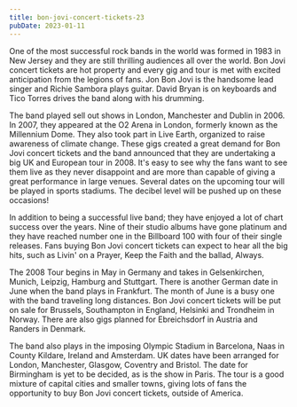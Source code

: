 ```yaml
---
title: bon-jovi-concert-tickets-23
pubDate: 2023-01-11
---
```


One of the most successful rock bands in the world was formed in 1983 in New Jersey and they are still thrilling audiences all over the world. Bon Jovi concert tickets are hot property and every gig and tour is met with excited anticipation from the legions of fans. Jon Bon Jovi is the handsome lead singer and Richie Sambora plays guitar. David Bryan is on keyboards and Tico Torres drives the band along with his drumming.

The band played sell out shows in London, Manchester and Dublin in 2006. In 2007, they appeared at the O2 Arena in London, formerly known as the Millennium Dome. They also took part in Live Earth, organized to raise awareness of climate change. These gigs created a great demand for Bon Jovi concert tickets and the band announced that they are undertaking a big UK and European tour in 2008. It's easy to see why the fans want to see them live as they never disappoint and are more than capable of giving a great performance in large venues. Several dates on the upcoming tour will be played in sports stadiums. The decibel level will be pushed up on these occasions!

In addition to being a successful live band; they have enjoyed a lot of chart success over the years. Nine of their studio albums have gone platinum and they have reached number one in the Billboard 100 with four of their single releases. Fans buying Bon Jovi concert tickets can expect to hear all the big hits, such as Livin' on a Prayer, Keep the Faith and the ballad, Always.

The 2008 Tour begins in May in Germany and takes in Gelsenkirchen, Munich, Leipzig, Hamburg and Stuttgart. There is another German date in June when the band plays in Frankfurt. The month of June is a busy one with the band traveling long distances. Bon Jovi concert tickets will be put on sale for Brussels, Southampton in England, Helsinki and Trondheim in Norway. There are also gigs planned for Ebreichsdorf in Austria and Randers in Denmark. 

The band also plays in the imposing Olympic Stadium in Barcelona, Naas in County Kildare, Ireland and Amsterdam. UK dates have been arranged for London, Manchester, Glasgow, Coventry and Bristol. The date for Birmingham is yet to be decided, as is the show in Paris. The tour is a good mixture of capital cities and smaller towns, giving lots of fans the opportunity to buy Bon Jovi concert tickets, outside of America.